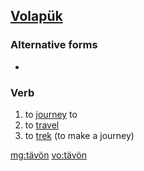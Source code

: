 ==[[Volapük]]==

===Alternative forms===
* {{l|vo|tayvoyn}}

===Verb===
{{infl|vo|verb}}

# to [[journey]] to
# to [[travel]]
# to [[trek]] (to make a journey)

[[mg:tävön]]
[[vo:tävön]]